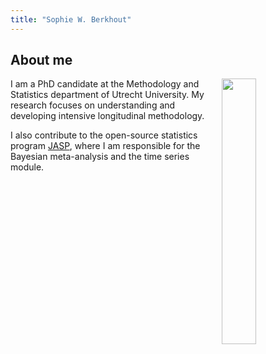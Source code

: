 ```yaml
---
title: "Sophie W. Berkhout"
---
```

<div class="wrap">

## About me
<img src="img/byron bay.jpg" align="right" width="33%" style="margin-left: 20px">

I am a PhD candidate at the Methodology and Statistics department of Utrecht University. 
My research focuses on understanding and developing intensive longitudinal methodology. 

I also contribute to the open-source statistics program <a href = "https://jasp-stats.org/" target="_blank">JASP</a>, 
where I am responsible for the Bayesian meta-analysis and the time series module.

</div>

